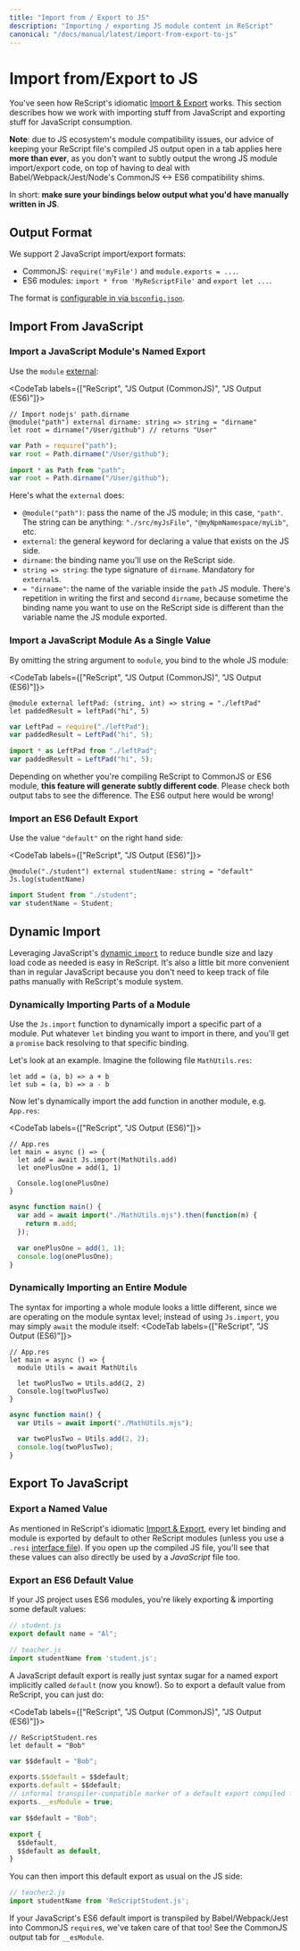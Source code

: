 ```yaml
---
title: "Import from / Export to JS"
description: "Importing / exporting JS module content in ReScript"
canonical: "/docs/manual/latest/import-from-export-to-js"
---
```


# Import from/Export to JS

You've seen how ReScript's idiomatic [Import & Export](import-export.md) works. This section describes how we work with importing stuff from JavaScript and exporting stuff for JavaScript consumption.

**Note**: due to JS ecosystem's module compatibility issues, our advice of keeping your ReScript file's compiled JS output open in a tab applies here **more than ever**, as you don't want to subtly output the wrong JS module import/export code, on top of having to deal with Babel/Webpack/Jest/Node's CommonJS \<-> ES6 compatibility shims.

In short: **make sure your bindings below output what you'd have manually written in JS**.

## Output Format

We support 2 JavaScript import/export formats:

- CommonJS: `require('myFile')` and `module.exports = ...`.
- ES6 modules: `import * from 'MyReScriptFile'` and `export let ...`.

The format is [configurable in via `bsconfig.json`](build-configuration.md#package-specs).

## Import From JavaScript

### Import a JavaScript Module's Named Export

Use the `module` [external](external.md):

<CodeTab labels={["ReScript", "JS Output (CommonJS)", "JS Output (ES6)"]}>

```res example
// Import nodejs' path.dirname
@module("path") external dirname: string => string = "dirname"
let root = dirname("/User/github") // returns "User"
```
```js
var Path = require("path");
var root = Path.dirname("/User/github");
```
```js
import * as Path from "path";
var root = Path.dirname("/User/github");
```

</CodeTab>

Here's what the `external` does:

- `@module("path")`: pass the name of the JS module; in this case, `"path"`. The string can be anything: `"./src/myJsFile"`, `"@myNpmNamespace/myLib"`, etc.
- `external`: the general keyword for declaring a value that exists on the JS side.
- `dirname`: the binding name you'll use on the ReScript side.
- `string => string`: the type signature of `dirname`. Mandatory for `external`s.
- `= "dirname"`: the name of the variable inside the `path` JS module. There's repetition in writing the first and second `dirname`, because sometime the binding name you want to use on the ReScript side is different than the variable name the JS module exported.

### Import a JavaScript Module As a Single Value

By omitting the string argument to `module`, you bind to the whole JS module:

<CodeTab labels={["ReScript", "JS Output (CommonJS)", "JS Output (ES6)"]}>

```res example
@module external leftPad: (string, int) => string = "./leftPad"
let paddedResult = leftPad("hi", 5)
```
```js
var LeftPad = require("./leftPad");
var paddedResult = LeftPad("hi", 5);
```
```js
import * as LeftPad from "./leftPad";
var paddedResult = LeftPad("hi", 5);
```

</CodeTab>

Depending on whether you're compiling ReScript to CommonJS or ES6 module, **this feature will generate subtly different code**. Please check both output tabs to see the difference. The ES6 output here would be wrong!

### Import an ES6 Default Export

Use the value `"default"` on the right hand side:

<CodeTab labels={["ReScript", "JS Output (ES6)"]}>

```res example
@module("./student") external studentName: string = "default"
Js.log(studentName)
```
```js
import Student from "./student";
var studentName = Student;
```

</CodeTab>

## Dynamic Import
Leveraging JavaScript's [dynamic `import`](https://developer.mozilla.org/en-US/docs/Web/JavaScript/Reference/Operators/import) to reduce bundle size and lazy load code as needed is easy in ReScript. It's also a little bit more convenient than in regular JavaScript because you don't need to keep track of file paths manually with ReScript's module system.

### Dynamically Importing Parts of a Module
Use the `Js.import` function to dynamically import a specific part of a module. Put whatever `let` binding you want to import in there, and you'll get a `promise` back resolving to that specific binding.

Let's look at an example. Imagine the following file `MathUtils.res`:

```rescript
let add = (a, b) => a + b
let sub = (a, b) => a - b
```

Now let's dynamically import the add function in another module, e.g. `App.res`:

<CodeTab labels={["ReScript", "JS Output (ES6)"]}>
```rescript
// App.res
let main = async () => {
  let add = await Js.import(MathUtils.add)
  let onePlusOne = add(1, 1)

  Console.log(onePlusOne)
}
```
```javascript
async function main() {
  var add = await import("./MathUtils.mjs").then(function(m) {
    return m.add;
  });

  var onePlusOne = add(1, 1);
  console.log(onePlusOne);
}
```
</CodeTab>

### Dynamically Importing an Entire Module
The syntax for importing a whole module looks a little different, since we are operating on the module syntax level; instead of using `Js.import`, you may simply `await` the module itself:
<CodeTab labels={["ReScript", "JS Output (ES6)"]}>
```rescript
// App.res
let main = async () => {
  module Utils = await MathUtils

  let twoPlusTwo = Utils.add(2, 2)
  Console.log(twoPlusTwo)
}
```
```javascript
async function main() {
  var Utils = await import("./MathUtils.mjs");

  var twoPlusTwo = Utils.add(2, 2);
  console.log(twoPlusTwo);
}
```
</CodeTab>

## Export To JavaScript

### Export a Named Value

As mentioned in ReScript's idiomatic [Import & Export](import-export.md), every let binding and module is exported by default to other ReScript modules (unless you use a `.resi` [interface file](module#signatures)). If you open up the compiled JS file, you'll see that these values can also directly be used by a _JavaScript_ file too.

### Export an ES6 Default Value

If your JS project uses ES6 modules, you're likely exporting & importing some default values:

```js
// student.js
export default name = "Al";
```

```js
// teacher.js
import studentName from 'student.js';
```

A JavaScript default export is really just syntax sugar for a named export implicitly called `default` (now you know!). So to export a default value from ReScript, you can just do:

<CodeTab labels={["ReScript", "JS Output (CommonJS)", "JS Output (ES6)"]}>

```res example
// ReScriptStudent.res
let default = "Bob"
```
```js
var $$default = "Bob";

exports.$$default = $$default;
exports.default = $$default;
// informal transpiler-compatible marker of a default export compiled from ES6
exports.__esModule = true;
```
```js
var $$default = "Bob";

export {
  $$default,
  $$default as default,
}
```

</CodeTab>

You can then import this default export as usual on the JS side:

```js
// teacher2.js
import studentName from 'ReScriptStudent.js';
```

If your JavaScript's ES6 default import is transpiled by Babel/Webpack/Jest into CommonJS `require`s, we've taken care of that too! See the CommonJS output tab for `__esModule`.
